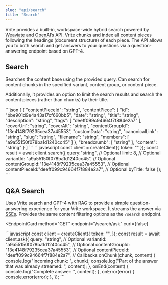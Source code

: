 ```yaml
---
slug: "api/search"
title: "Search"
---
```


Vrite provides a built-in, workspace-wide hybrid search powered by [Weaviate](https://weaviate.io/) and [OpenAI](https://openai.com/)’s API. Vrite chunks and index all content pieces following the headings (document structure) of each piece. The API allows you to both search and get answers to your questions via a question-answering endpoint based on GPT-4.

## Search

Searches the content base using the provided query. Can search for content chunks in the specified variant, content group, or content piece.

Additionally, it provides an option to limit the search results and search the content pieces (rather than chunks) by their title.

<EndpointCard method="GET" endpoint="/search">
  <ResponseExample>
    ```json
    [
      {
        "contentPieceId": "string",
        "contentPiece": {
          "id": "bbe901d9e4a43a17cf660bb5",
          "date": "string",
          "title": "string",
          "description": "string",
          "tags": [
            "deeff099c94664f7f884e2a7"
          ],
          "coverUrl": "string",
          "coverAlt": "string",
          "contentGroupId": "13e4148f79235cea37a45553",
          "customData": "string",
          "canonicalLink": "string",
          "slug": "string",
          "filename": "string",
          "members": [
            "a9a55150f078ba1d1240cc45"
          ]
        },
        "breadcrumb": [
          "string"
        ],
        "content": "string"
      }
    ]
    ```
  </ResponseExample>
  
  <RequestExample label="JavaScript">
    ```javascript
    const client = createClient({
      token: "<API_TOKEN>"
    });
    const result = await client.search({
      query:"string",
      // Optional
      limit: 8,
      // Optional
      variantId: "a9a55150f078ba1d1240cc45",
      // Optional
      contentGroupId:"13e4148f79235cea37a45553",
      // Optional
      contentPieceId:"deeff099c94664f7f884e2a7",
      // Optional
      byTitle: false
    });
    ```
  </RequestExample>
</EndpointCard>

## Q&A Search

Uses Vrite search and GPT-4 with RAG to provide a simple question-answering experience for your Vrite workspace. It streams the answer via [SSEs](https://developer.mozilla.org/en-US/docs/Web/API/Server-sent_events/Using_server-sent_events). Provides the same content filtering options as the `/search` endpoint.

<EndpointCard
  method="GET"
  endpoint="/search/ask"
  curl={false}
>
  <RequestExample label="JavaScript">
    ```javascript
    const client = createClient({
      token: "<API_TOKEN>",
    });
    const result = await client.ask({
      query: "string",
      // Optional
      variantId: "a9a55150f078ba1d1240cc45",
      // Optional
      contentGroupId: "13e4148f79235cea37a45553",
      // Optional
      contentPieceId: "deeff099c94664f7f884e2a7",
      // Callbacks
      onChunk(chunk, content) {
        console.log("Incoming chunk: ", chunk);
        console.log("Part of the answer that was already streamed: ", content);
      },
      onEnd(content) {
        console.log("Complete answer: ", content);
      },
      onError(error) {
        console.error(error);
      },
    });
    ```
  </RequestExample>
</EndpointCard>